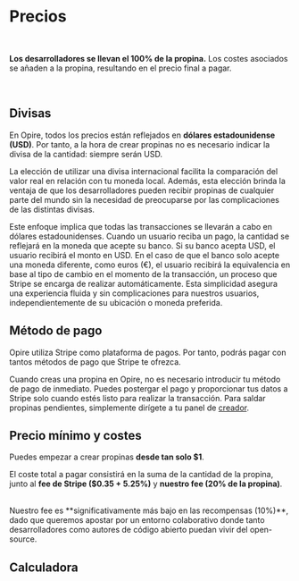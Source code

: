 
# Precios

<br/>

<InfoPanel>**Los desarrolladores se llevan el 100% de la propina.** Los costes asociados se añaden a la propina, resultando en el precio final a pagar.</InfoPanel>

<br/>

## Divisas

En Opire, todos los precios están reflejados en **dólares estadounidense (USD)**. Por tanto, a la hora de crear propinas no es necesario indicar la divisa de la cantidad: siempre serán USD.

La elección de utilizar una divisa internacional facilita la comparación del valor real en relación con tu moneda local. Además, esta elección brinda la ventaja de que los desarrolladores pueden recibir propinas de cualquier parte del mundo sin la necesidad de preocuparse por las complicaciones de las distintas divisas.

Este enfoque implica que todas las transacciones se llevarán a cabo en dólares estadounidenses. Cuando un usuario reciba un pago, la cantidad se reflejará en la moneda que acepte su banco. Si su banco acepta USD, el usuario recibirá el monto en USD. En el caso de que el banco solo acepte una moneda diferente, como euros (€), el usuario recibirá la equivalencia en base al tipo de cambio en el momento de la transacción, un proceso que Stripe se encarga de realizar automáticamente. Esta simplicidad asegura una experiencia fluida y sin complicaciones para nuestros usuarios, independientemente de su ubicación o moneda preferida.

## Método de pago

Opire utiliza Stripe como plataforma de pagos. Por tanto, podrás pagar con tantos métodos de pago que Stripe te ofrezca.

Cuando creas una propina en Opire, no es necesario introducir tu método de pago de inmediato. Puedes postergar el pago y proporcionar tus datos a Stripe solo cuando estés listo para realizar la transacción. Para saldar propinas pendientes, simplemente dirígete a tu panel de [creador](https://app.opire.dev/dashboard/creator/tips).

## Precio mínimo y costes

Puedes empezar a crear propinas **desde tan solo $1**.

El coste total a pagar consistirá en la suma de la cantidad de la propina, junto al **fee de Stripe ($0.35 + 5.25%)** y **nuestro fee (20% de la propina)**.

<br/>
<InfoPanel>Nuestro fee es **significativamente más bajo en las recompensas (10%)**, dado que queremos apostar por un entorno colaborativo donde tanto desarrolladores como autores de código abierto puedan vivir del open-source.</InfoPanel>
<br/>

## Calculadora
<br/>

<TipCalculator/>